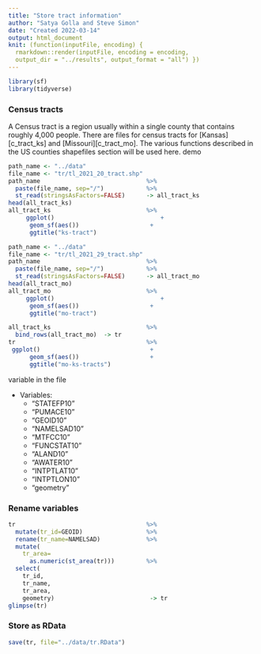 ```yaml
---
title: "Store tract information"
author: "Satya Golla and Steve Simon"
date: "Created 2022-03-14"
output: html_document
knit: (function(inputFile, encoding) {
  rmarkdown::render(inputFile, encoding = encoding,
  output_dir = "../results", output_format = "all") })  
---
```



```r
library(sf)
library(tidyverse)
```

### Census tracts

A Census tract is a region usually within a single county that contains roughly 4,000 people. There are files for census tracts for [Kansas][c_tract_ks] and [Missouri][c_tract_mo].  The various functions described in the US counties shapefiles section will be used here.
demo


```r
path_name <- "../data"
file_name <- "tr/tl_2021_20_tract.shp"
path_name                              %>%
  paste(file_name, sep="/")            %>%
  st_read(stringsAsFactors=FALSE)      -> all_tract_ks
head(all_tract_ks)
all_tract_ks                           %>%
     ggplot()                              +
      geom_sf(aes())                    +
      ggtitle("ks-tract")
```


```r
path_name <- "../data"
file_name <- "tr/tl_2021_29_tract.shp"
path_name                              %>%
  paste(file_name, sep="/")            %>%
  st_read(stringsAsFactors=FALSE)      -> all_tract_mo
head(all_tract_mo)
all_tract_mo                           %>%
     ggplot()                              +
      geom_sf(aes())                    +
      ggtitle("mo-tract")
```


```r
all_tract_ks                           %>%
  bind_rows(all_tract_mo)  -> tr
tr                                     %>%
 ggplot()                               +
      geom_sf(aes())                    +
      ggtitle("mo-ks-tracts")  
```

variable in the file 

+ Variables:
  +   "STATEFP10"
  +   "PUMACE10"
  +   "GEOID10"
  +   "NAMELSAD10"
  +   "MTFCC10" 
  +   "FUNCSTAT10" 
  +   "ALAND10"
  +   "AWATER10"
  +   "INTPTLAT10"
  +   "INTPTLON10"
  +   "geometry"
  
### Rename variables

```r
tr                                     %>%
  mutate(tr_id=GEOID)                  %>%
  rename(tr_name=NAMELSAD)             %>%
  mutate(
    tr_area=
      as.numeric(st_area(tr)))         %>%
  select(
    tr_id,
    tr_name,
    tr_area,
    geometry)                           -> tr
glimpse(tr)
```

### Store as RData

```r
save(tr, file="../data/tr.RData")
```
